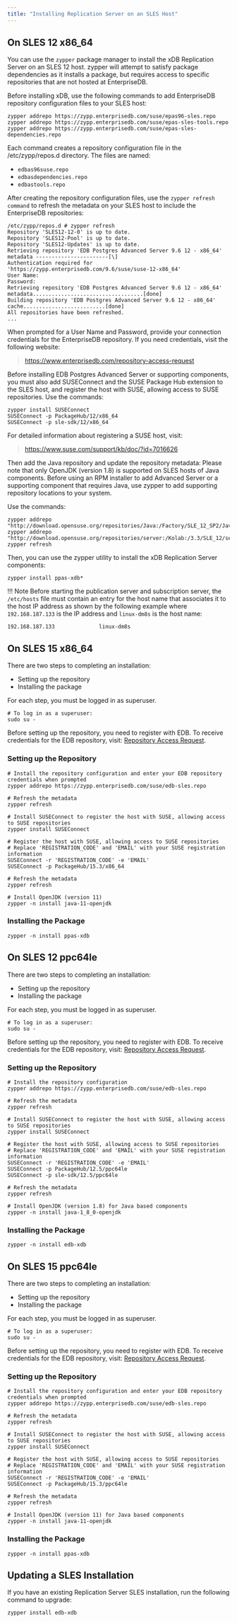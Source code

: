 ```yaml
---
title: "Installing Replication Server on an SLES Host"
---
```



## On SLES 12 x86_64

You can use the `zypper` package manager to install the xDB Replication Server on an SLES 12 host. zypper will attempt to satisfy package dependencies as it installs a package, but requires access to specific repositories that are not hosted at EnterpriseDB.

Before installing xDB, use the following commands to add EnterpriseDB repository configuration files to your SLES host:

```text
zypper addrepo https://zypp.enterprisedb.com/suse/epas96-sles.repo
zypper addrepo https://zypp.enterprisedb.com/suse/epas-sles-tools.repo
zypper addrepo https://zypp.enterprisedb.com/suse/epas-sles-dependencies.repo
```

Each command creates a repository configuration file in the /etc/zypp/repos.d directory. The files are named:

-   `edbas96suse.repo`
-   `edbasdependencies.repo`
-   `edbastools.repo`

After creating the repository configuration files, use the `zypper refresh command` to refresh the metadata on your SLES host to include the EnterpriseDB repositories:

```text
/etc/zypp/repos.d # zypper refresh
Repository 'SLES12-12-0' is up to date.
Repository 'SLES12-Pool' is up to date.
Repository 'SLES12-Updates' is up to date.
Retrieving repository 'EDB Postgres Advanced Server 9.6 12 - x86_64' metadata -----------------------[\]
Authentication required for 'https://zypp.enterprisedb.com/9.6/suse/suse-12-x86_64'
User Name:
Password:
Retrieving repository 'EDB Postgres Advanced Server 9.6 12 - x86_64' metadata...................................[done]
Building repository 'EDB Postgres Advanced Server 9.6 12 - x86_64' cache..........................[done]
All repositories have been refreshed.
...
```

When prompted for a User Name and Password, provide your connection credentials for the EnterpriseDB repository. If you need credentials, visit the following website:

> <https://www.enterprisedb.com/repository-access-request>

Before installing EDB Postgres Advanced Server or supporting components, you must also add SUSEConnect and the SUSE Package Hub extension to the SLES host, and register the host with SUSE, allowing access to SUSE repositories. Use the commands:

```text
zypper install SUSEConnect
SUSEConnect -p PackageHub/12/x86_64
SUSEConnect -p sle-sdk/12/x86_64
```

For detailed information about registering a SUSE host, visit:

> <https://www.suse.com/support/kb/doc/?id=7016626>

Then add the Java repository and update the repository metadata: Please note that only OpenJDK (version 1.8) is supported on SLES hosts of Java components. Before using an RPM installer to add Advanced Server or a supporting component that requires Java, use zypper to add supporting repository locations to your system.

Use the commands:

```text
zypper addrepo "http://download.opensuse.org/repositories/Java:/Factory/SLE_12_SP2/Java:Factory.repo"
zypper addrepo "http://download.opensuse.org/repositories/server:/Kolab:/3.3/SLE_12/server:Kolab:3.3.repo"
zypper refresh
```

Then, you can use the zypper utility to install the xDB Replication Server components:

`zypper install ppas-xdb*`

!!! Note
    Before starting the publication server and subscription server, the `/etc/hosts` file must contain an entry for the host name that associates it to the host IP address as shown by the following example where `192.168.187.133` is the IP address and `linux-dm8s` is the host name:

```text
192.168.187.133              linux-dm8s
```
## On SLES 15 x86_64

There are two steps to completing an installation:

- Setting up the repository
- Installing the package

For each step, you must be logged in as superuser.

```shell
# To log in as a superuser:
sudo su -
```

Before setting up the repository, you need to register with EDB. To receive credentials for the EDB repository, visit: [Repository Access Request](https://www.enterprisedb.com/repository-access-request).

### Setting up the Repository

```shell
# Install the repository configuration and enter your EDB repository credentials when prompted
zypper addrepo https://zypp.enterprisedb.com/suse/edb-sles.repo

# Refresh the metadata
zypper refresh

# Install SUSEConnect to register the host with SUSE, allowing access to SUSE repositories
zypper install SUSEConnect

# Register the host with SUSE, allowing access to SUSE repositories
# Replace 'REGISTRATION_CODE' and 'EMAIL' with your SUSE registration information
SUSEConnect -r 'REGISTRATION_CODE' -e 'EMAIL'
SUSEConnect -p PackageHub/15.3/x86_64

# Refresh the metadata
zypper refresh

# Install OpenJDK (version 11) 
zypper -n install java-11-openjdk
```

### Installing the Package

```shell
zypper -n install ppas-xdb
```

## On SLES 12 ppc64le

There are two steps to completing an installation:

- Setting up the repository
- Installing the package


For each step, you must be logged in as superuser.

```shell
# To log in as a superuser:
sudo su -
```

Before setting up the repository, you need to register with EDB. To receive credentials for the EDB repository, visit: [Repository Access Request](https://www.enterprisedb.com/repository-access-request).

### Setting up the Repository

```shell
# Install the repository configuration
zypper addrepo https://zypp.enterprisedb.com/suse/edb-sles.repo

# Refresh the metadata
zypper refresh

# Install SUSEConnect to register the host with SUSE, allowing access to SUSE repositories
zypper install SUSEConnect

# Register the host with SUSE, allowing access to SUSE repositories
# Replace 'REGISTRATION_CODE' and 'EMAIL' with your SUSE registration information
SUSEConnect -r 'REGISTRATION_CODE' -e 'EMAIL'
SUSEConnect -p PackageHub/12.5/ppc64le
SUSEConnect -p sle-sdk/12.5/ppc64le

# Refresh the metadata
zypper refresh

# Install OpenJDK (version 1.8) for Java based components
zypper -n install java-1_8_0-openjdk
```

### Installing the Package

```shell
zypper -n install edb-xdb
```



## On SLES 15 ppc64le


There are two steps to completing an installation:

- Setting up the repository
- Installing the package


For each step, you must be logged in as superuser.

```shell
# To log in as a superuser:
sudo su -
```

Before setting up the repository, you need to register with EDB. To receive credentials for the EDB repository, visit: [Repository Access Request](https://www.enterprisedb.com/repository-access-request).

### Setting up the Repository

```shell
# Install the repository configuration and enter your EDB repository credentials when prompted
zypper addrepo https://zypp.enterprisedb.com/suse/edb-sles.repo

# Refresh the metadata
zypper refresh

# Install SUSEConnect to register the host with SUSE, allowing access to SUSE repositories
zypper install SUSEConnect

# Register the host with SUSE, allowing access to SUSE repositories
# Replace 'REGISTRATION_CODE' and 'EMAIL' with your SUSE registration information
SUSEConnect -r 'REGISTRATION_CODE' -e 'EMAIL'
SUSEConnect -p PackageHub/15.3/ppc64le

# Refresh the metadata
zypper refresh

# Install OpenJDK (version 11) for Java based components
zypper -n install java-11-openjdk
```

### Installing the Package

```shell
zypper -n install ppas-xdb
```

## Updating a SLES Installation

If you have an existing Replication Server SLES installation, run the following command to upgrade: 

`zypper install edb-xdb`